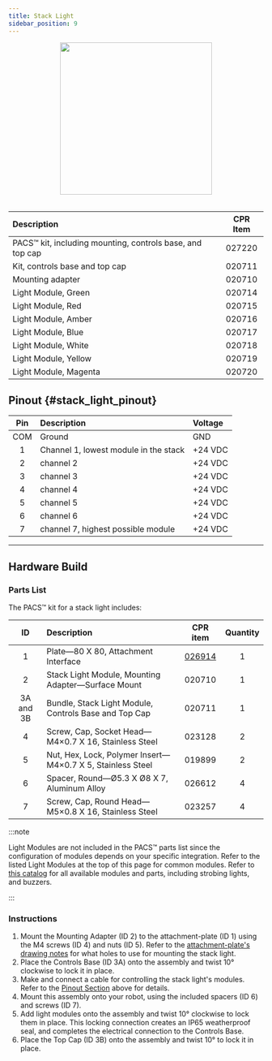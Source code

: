 ```yaml
---
title: Stack Light
sidebar_position: 9
---
```


<center>
  <img
    src="/img/accessories_images/stack_light_1.png"
    width="300"
  />
</center>

<br />

| Description                                              | CPR Item |
| :------------------------------------------------------- | :------: |
| PACS&trade; kit, including mounting, controls base, and top cap |  027220  |
| Kit, controls base and top cap                           |  020711  |
| Mounting adapter                                         |  020710  |
| Light Module, Green                                      |  020714  |
| Light Module, Red                                        |  020715  |
| Light Module, Amber                                      |  020716  |
| Light Module, Blue                                       |  020717  |
| Light Module, White                                      |  020718  |
| Light Module, Yellow                                     |  020719  |
| Light Module, Magenta                                    |  020720  |

## Pinout {#stack_light_pinout}

| Pin | Description                           | Voltage |
| :-: | :------------------------------------ | :------ |
| COM | Ground                                | GND     |
|  1  | Channel 1, lowest module in the stack | +24 VDC |
|  2  | channel 2                             | +24 VDC |
|  3  | channel 3                             | +24 VDC |
|  4  | channel 4                             | +24 VDC |
|  5  | channel 5                             | +24 VDC |
|  6  | channel 6                             | +24 VDC |
|  7  | channel 7, highest possible module    | +24 VDC |

---

## Hardware Build

### Parts List

The PACS&trade; kit for a stack light includes:

|    ID     | Description                                                |                      CPR item                       | Quantity |
| :-------: | :--------------------------------------------------------- | :-------------------------------------------------: | :------: |
|     1     | Plate—80 X 80, Attachment Interface                        | [026914](/assets/pdf/clearpath_robotics_026914.pdf) |    1     |
|     2     | Stack Light Module, Mounting Adapter—Surface Mount         |                       020710                        |    1     |
| 3A and 3B | Bundle, Stack Light Module, Controls Base and Top Cap      |                       020711                        |    1     |
|     4     | Screw, Cap, Socket Head—M4×0.7 X 16, Stainless Steel       |                       023128                        |    2     |
|     5     | Nut, Hex, Lock, Polymer Insert—M4×0.7 X 5, Stainless Steel |                       019899                        |    2     |
|     6     | Spacer, Round—Ø5.3 X Ø8 X 7, Aluminum Alloy                |                       026612                        |    4     |
|     7     | Screw, Cap, Round Head—M5×0.8 X 16, Stainless Steel        |                       023257                        |    4     |

:::note

Light Modules are not included in the PACS&trade; parts list since the configuration of modules depends on your specific integration.
Refer to the listed Light Modules at the top of this page for common modules.
Refer to [this catalog](/assets/pdf/clearpath_robotics_027220-TDS1.pdf) for all available modules and parts, including strobing lights, and buzzers.

:::

### Instructions

1.  Mount the Mounting Adapter (ID 2) to the attachment-plate (ID 1) using the M4 screws (ID 4) and nuts (ID 5).
    Refer to the [attachment-plate's drawing notes](/assets/pdf/clearpath_robotics_026914.pdf) for what holes to use for mounting the stack light.
2.  Place the Controls Base (ID 3A) onto the assembly and twist 10° clockwise to lock it in place.
3.  Make and connect a cable for controlling the stack light's modules.
    Refer to the [Pinout Section](#stack_light_pinout) above for details.
4.  Mount this assembly onto your robot, using the included spacers (ID 6) and screws (ID 7).
5.  Add light modules onto the assembly and twist 10° clockwise to lock them in place.
    This locking connection creates an IP65 weatherproof seal, and completes the electrical connection to the Controls Base.
6.  Place the Top Cap (ID 3B) onto the assembly and twist 10° to lock it in place.
